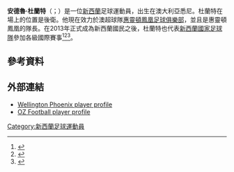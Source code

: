 '''安德魯·杜蘭特'''（{{lang-en|Andrew Durante}}；{{bd|1982年|5月3日}}）是一位[[新西蘭|新西蘭]]足球運動員，出生在澳大利亞悉尼。杜蘭特在場上的位置是後衛。他現在效力於澳超球隊[[惠靈頓鳳凰足球俱樂部|惠靈頓鳳凰足球俱樂部]]，並且是惠靈頓鳳凰的隊長。在2013年正式成為新西蘭國民之後，杜蘭特也代表[[新西蘭國家足球隊|新西蘭國家足球隊]]參加各級國際賽事<ref>{{cite news|date=5 March 2013|accessdate=9 March 2013|url=http://www.nzherald.co.nz/sport/news/article.cfm?c_id=4&objectid=10869253&ref=bebo|title=Durante closer to All Whites honours|publisher=''[[NZ_Herald|NZ Herald]]''|archive-date=2020-02-04|archive-url=https://web.archive.org/web/20200204024124/https://www.nzherald.co.nz/sport/news/article.cfm?c_id=4&objectid=10869253&ref=bebo|dead-url=no}}</ref><ref>{{cite news|date=6 March 2013|accessdate=9 March 2013|url=http://www.theaustralian.com.au/sport/football/after-socceroos-dreams-fade-phoenix-skipper-andrew-durante-becomes-all-white/story-fn63e0vj-1226591060876|title=After Socceroos dreams fade, Phoenix skipper Andrew Durante becomes All White|publisher=''[[The_Australian|The Australian]]''|archivedate=2014年5月15日|archiveurl=https://web.archive.org/web/20140515155111/http://www.theaustralian.com.au/sport/football/after-socceroos-dreams-fade-phoenix-skipper-andrew-durante-becomes-all-white/story-fn63e0vj-1226591060876|deadurl=yes}}</ref><ref>{{cite news|url=http://www.nzfootball.co.nz/index.php?id=11&tx_ttnews%5Btt_news%5D=2178&cHash=2a26b1fa1b|title=All Whites named for March qualifiers|date=6 March 2013|publisher=''[[New_Zealand_Football|NZ Football]]''|accessdate=9 March 2013|archiveurl=https://web.archive.org/web/20140712134749/http://www.nzfootball.co.nz/index.php?id=11&tx_ttnews%5Btt_news%5D=2178&cHash=2a26b1fa1b|archivedate=2014年7月12日|deadurl=yes}}</ref>。

==參考資料==
{{Reflist}}
==外部連結==
*[https://web.archive.org/web/20131022221955/http://www.footballaustralia.com.au/wellingtonphoenix/players/Andrew-Durante/81 Wellington Phoenix player profile]
*[http://www.ozfootball.net/ark/Players/D/DU.html OZ Football player profile] {{Wayback|url=http://www.ozfootball.net/ark/Players/D/DU.html |date=20200809092715 }}
{{2017年洲際國家盃新西蘭參賽名單}}

{{DEFAULTSORT: Durante, Andrew}}
[[Category:新西蘭足球運動員|Category:新西蘭足球運動員]]